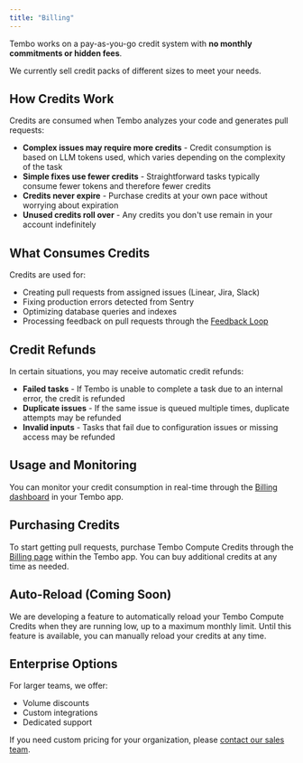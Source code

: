 ```yaml
---
title: "Billing"
---
```


Tembo works on a pay-as-you-go credit system with **no monthly commitments or hidden fees**.

We currently sell credit packs of different sizes to meet your needs.

## How Credits Work

Credits are consumed when Tembo analyzes your code and generates pull requests:

- **Complex issues may require more credits** - Credit consumption is based on LLM tokens used, which varies depending on the complexity of the task
- **Simple fixes use fewer credits** - Straightforward tasks typically consume fewer tokens and therefore fewer credits
- **Credits never expire** - Purchase credits at your own pace without worrying about expiration
- **Unused credits roll over** - Any credits you don't use remain in your account indefinitely

## What Consumes Credits

Credits are used for:

- Creating pull requests from assigned issues (Linear, Jira, Slack)
- Fixing production errors detected from Sentry
- Optimizing database queries and indexes
- Processing feedback on pull requests through the [Feedback Loop](/features/feedback-loop)

## Credit Refunds

In certain situations, you may receive automatic credit refunds:

- **Failed tasks** - If Tembo is unable to complete a task due to an internal error, the credit is refunded
- **Duplicate issues** - If the same issue is queued multiple times, duplicate attempts may be refunded
- **Invalid inputs** - Tasks that fail due to configuration issues or missing access may be refunded

## Usage and Monitoring

You can monitor your credit consumption in real-time through the [Billing dashboard](https://app.tembo.io/settings/billing) in your Tembo app.

## Purchasing Credits

To start getting pull requests, purchase Tembo Compute Credits through the [Billing page](https://app.tembo.io/settings/billing) within the Tembo app. You can buy additional credits at any time as needed.

## Auto-Reload (Coming Soon)

We are developing a feature to automatically reload your Tembo Compute Credits when they are running low, up to a maximum monthly limit. Until this feature is available, you can manually reload your credits at any time.

## Enterprise Options

For larger teams, we offer:

- Volume discounts
- Custom integrations
- Dedicated support

If you need custom pricing for your organization, please [contact our sales team](https://tembo.io/contact).